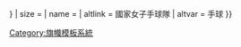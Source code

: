{{country data {{{1}}}
| flaglink/core
| variant = {{{variant|{{{2|}}}}}}
| size = {{{size|}}}
| name = {{{name|}}}
| altlink = 國家女子手球隊
| altvar = 手球
}}<noinclude>{{documentation}}
[[Category:旗幟模板系統]]
</noinclude>